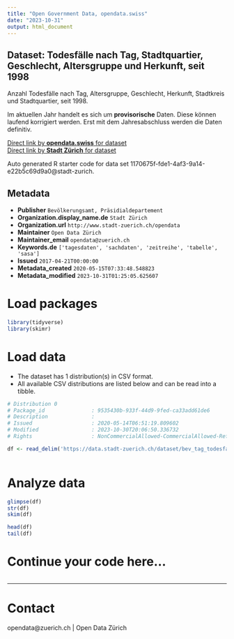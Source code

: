 ```yaml
---
title: "Open Government Data, opendata.swiss"
date: "2023-10-31"
output: html_document
---
```


## Dataset: Todesfälle nach Tag, Stadtquartier, Geschlecht, Altersgruppe und Herkunft, seit 1998


Anzahl Todesfälle nach Tag, Altersgruppe, Geschlecht, Herkunft, Stadtkreis und Stadtquartier, seit 1998.

Im aktuellen Jahr handelt es sich um **provisorische** Daten. Diese können laufend korrigiert werden. Erst mit dem Jahresabschluss werden die Daten definitiv.
 


[Direct link by **opendata.swiss** for dataset](https://opendata.swiss/de/dataset/todesfalle-nach-tag-stadtquartier-geschlecht-altersgruppe-und-herkunft-seit-1998)<br>
[Direct link by **Stadt Zürich** for dataset](https://data.stadt-zuerich.ch/dataset/bev_tag_todesfaelle_quartier_geschl_ag_herkunft_od4211)

Auto generated R starter code for data set 1170675f-fde1-4af3-9a14-e22b5c69d9a0@stadt-zurich.

## Metadata

- **Publisher** `Bevölkerungsamt, Präsidialdepartement`
- **Organization.display_name.de** `Stadt Zürich`
- **Organization.url** `http://www.stadt-zuerich.ch/opendata`
- **Maintainer** `Open Data Zürich`
- **Maintainer_email** `opendata@zuerich.ch`
- **Keywords.de** `['tagesdaten', 'sachdaten', 'zeitreihe', 'tabelle', 'sasa']`
- **Issued** `2017-04-21T00:00:00`
- **Metadata_created** `2020-05-15T07:33:48.548823`
- **Metadata_modified** `2023-10-31T01:25:05.625607`


# Load packages

```r

library(tidyverse)
library(skimr)

```

# Load data

-   The dataset has 1 distribution(s) in CSV format.
-   All available CSV distributions are listed below and can be read into a tibble.

```r

# Distribution 0
# Package_id               : 9535430b-933f-44d9-9fed-ca33add61de6
# Description              : 
# Issued                   : 2020-05-14T06:51:19.809602
# Modified                 : 2023-10-30T20:06:50.336732
# Rights                   : NonCommercialAllowed-CommercialAllowed-ReferenceNotRequired

df <- read_delim('https://data.stadt-zuerich.ch/dataset/bev_tag_todesfaelle_quartier_geschl_ag_herkunft_od4211/download/BEV421OD4211.csv')



```

# Analyze data

```r

glimpse(df)
str(df)
skim(df)

head(df)
tail(df)

```

# Continue your code here...

```r

```

------------------------------------------------------------------------

# Contact

opendata@zuerich.ch | Open Data Zürich
